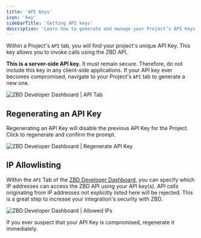 ```yaml
---
title: 'API Keys'
icon: 'key'
sidebarTitle: 'Getting API keys'
description: 'Learn how to generate and manage your Project’s API Keys.'
---
```


Within a Project's `API` tab, you will find your project's unique API Key. This key allows you to invoke calls using the ZBD API.

<Warning>**This is a server-side API key.** It must remain secure. Therefore, do not include this key in any client-side applications. If your API key ever becomes compromised, navigate to your Project's `API` tab to generate a new one.</Warning>

<Frame caption="ZBD Developer Dashboard | API Tab">
  <img src="/img/v3/api-key.png" alt="ZBD Developer Dashboard | API Tab" />
</Frame>
<br />

## Regenerating an API Key

Regenerating an API Key will disable the previous API Key for the Project. Click to regenerate and confirm the prompt.

<Frame caption="ZBD Developer Dashboard | Regenerate API Key">
  <img src="/img/v3/api-key-2.png" alt="ZBD Developer Dashboard | Regenerate API Key" />
</Frame>
<br />

## IP Allowlisting

Within the `API` Tab of the [ZBD Developer Dashboard](https://dashboard.zebedee.io), you can specify which IP addresses can access the ZBD API using your API key(s). API calls originating from IP addresses not explicitly listed here will be rejected. This is a great step to increase your integration's security with ZBD.

<Frame caption="ZBD Developer Dashboard | Allowed IPs">
  <img src="/img/v3/api-key-3.png" alt="ZBD Developer Dashboard | Allowed IPs" />
</Frame>
<br />

<Warning>If you ever suspect that your API Key is compromised, regenerate it immediately.</Warning>